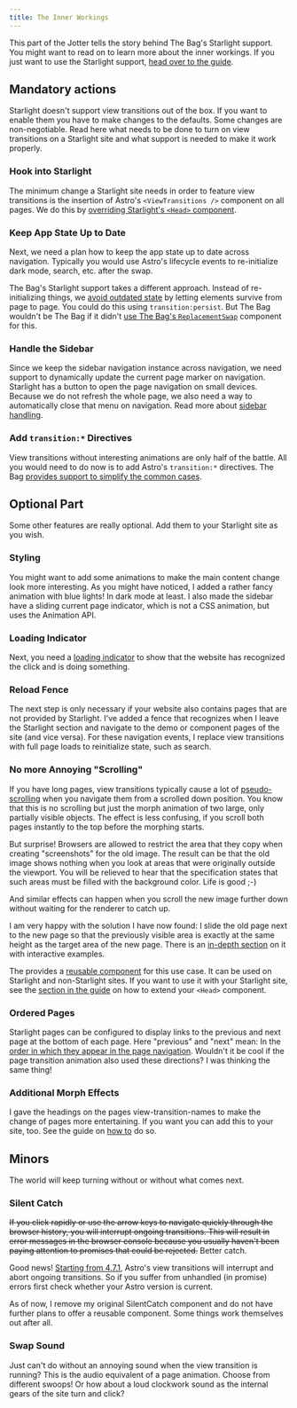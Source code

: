 ```yaml
---
title: The Inner Workings
---
```


This part of the Jotter tells the story behind The Bag's Starlight support. You might want to read on to learn more about the inner workings. If you just want to use the Starlight support, [head over to the guide](/jotter/starlight/guide/).

## Mandatory actions

Starlight doesn't support view transitions out of the box. If you want to enable them you have to make changes to the defaults. Some changes are non-negotiable. Read here what needs to be done to turn on view transitions on a Starlight site and what support is needed to make it work properly.

### Hook into Starlight
The minimum change a Starlight site needs in order to feature view transitions is the insertion of Astro's   `<ViewTransitions />` component on all pages. We do this by [overriding Starlight's `<Head>` component](/jotter/starlight/inner-workings/integration/).

### Keep App State Up to Date
Next, we need a plan how to keep the app state up to date across navigation. Typically you would use Astro's lifecycle events to re-initialize dark mode, search, etc. after the swap.

The Bag's Starlight support takes a different approach. Instead of re-initializing things, we [avoid outdated state](/jotter/starlight/inner-workings/app-state/) by letting elements survive from page to page. You could do this using `transition:persist`. But The Bag wouldn't be The Bag if it didn't [use The Bag's `ReplacementSwap`](/library/ReplacementSwap/) component for this.

### Handle the Sidebar
Since we keep the sidebar navigation instance across navigation, we need support to dynamically update the current page marker on navigation. Starlight has a button to open the page navigation on small devices. Because we do not refresh the whole page, we also need a way to automatically close that menu on navigation. Read more about [sidebar handling](/jotter/starlight/inner-workings/sidebar/).

### Add `transition:*` Directives

View transitions without interesting animations are only half of the battle. All you would need to do now is to add Astro's `transition:*` directives. The Bag [provides support to simplify the common cases](/jotter/starlight/inner-workings/transitions/).

## Optional Part

Some other features are really optional. Add them to your Starlight site as you wish.

### Styling
You might want to add some animations to make the main content change look more interesting. As you might have noticed, I added a rather fancy animation with blue lights! In dark mode at least. I also made the sidebar have a sliding current page indicator, which is not a CSS animation, but uses the Animation API.

### Loading Indicator
Next, you need a [loading indicator](/library/LoadingIndicator/) to show that the website has recognized the click and is doing something.

### Reload Fence
The next step is only necessary if your website also contains pages that are not provided by Starlight. I've added a fence that recognizes when I leave the Starlight section and navigate to the demo or component pages of the site (and vice versa).  For these navigation events, I replace view transitions with full page loads  to reinitialize state, such as search.

### No more Annoying "Scrolling"
If you have long pages, view transitions typically cause a lot of [pseudo-scrolling](/jotter/api/#scroll) when you navigate them from a scrolled down position. You know that this is no scrolling but just the morph animation of two large, only partially visible objects. The effect is less confusing, if you scroll both pages instantly to the top before the morphing starts.

But surprise! Browsers are allowed to restrict the area that they copy when creating "screenshots" for the old image. The result can be that the old image shows nothing when you look at areas that were originally outside the viewport. You will be relieved to hear that the specification states that such areas must be filled with the background color. Life is good ;-)

And similar effects can happen when you scroll the new image further down without waiting for the renderer to catch up.

I am very happy with the solution I have now found: I slide the old page next to the new page so that the previously visible area is exactly at the same height as the target area of the new page. There is an [in-depth section](/jotter/starlight/inner-workings/transitions/#the-pseudo-scrolling-main-area) on it with interactive examples.

The <BoT/> provides a [reusable component](/library/PageOffset/) for this use case. It can be used on Starlight and non-Starlight sites. If you want to use it with your Starlight site, see the [section in the guide](/jotter/starlight/guide/#eliminate-pseudo-scrolling) on how to extend your `<Head>` component.

### Ordered Pages
Starlight pages can be configured to display links to the previous and next page at the bottom of each page. Here "previous" and "next" mean: In the [order in which they appear in the page navigation](/jotter/starlight/guide/#page-order-directions). Wouldn't it be cool if the page transition animation also used these directions? I was thinking the same thing!

### Additional Morph Effects
I gave the headings on the pages view-transition-names to make the change of pages more entertaining. If you want you can add this to your site, too. See the guide on [how to](/jotter/starlight/guide/#additional-morph-effects) do so.



## Minors

The world will keep turning without or without what comes next.

### Silent Catch
~~If you click rapidly or use the arrow keys to navigate quickly through the browser history, you will interrupt ongoing transitions. This will result in error messages in the browser console because you usually haven't been paying attention to promises that could be rejected.~~ Better catch.

Good news! [Starting from 4.7.1](https://github.com/withastro/astro/blob/main/packages/astro/CHANGELOG.md#471), Astro's view transitions will interrupt and abort ongoing transitions. So if you suffer from unhandled (in promise) errors first check whether your Astro version is current.

As of now, I remove my original SilentCatch component and do not have further plans to offer a reusable component. Some things work themselves out after all.

<style>{`
	del {
		text-decoration-style: solid wavy;
		text-decoration-color: #888;
	}
`}</style>

### Swap Sound
Just can't do without an annoying sound when the view transition is running? This is the audio equivalent of a page animation. Choose from different swoops! Or how about a loud clockwork sound as the internal gears of the site turn and click?
